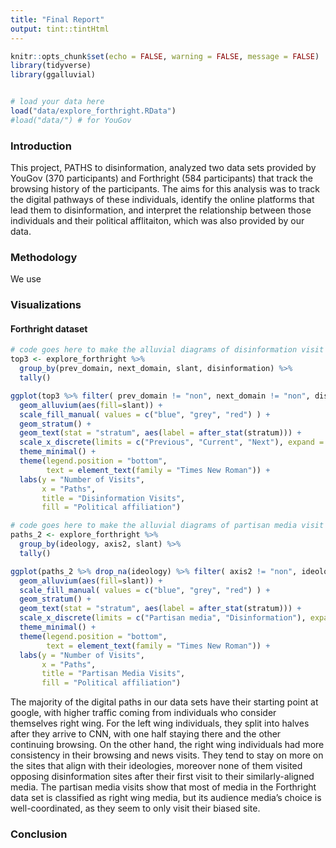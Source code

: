 ```yaml
---
title: "Final Report"
output: tint::tintHtml
---
```


```r
knitr::opts_chunk$set(echo = FALSE, warning = FALSE, message = FALSE)
library(tidyverse)
library(ggalluvial)


# load your data here 
load("data/explore_forthright.RData")
#load("data/") # for YouGov
```

### Introduction 

This project, PATHS to disinformation, analyzed two data sets provided by YouGov (370 participants) and Forthright (584 participants) that track the browsing history of the participants. The aims for this analysis was to track the digital pathways of these individuals, identify the online platforms that lead them to disinformation, and interpret the relationship between those individuals and their political afflitaiton, which was also provided by our data.  

### Methodology

We use 

### Visualizations

#### Forthright dataset
```r

# code goes here to make the alluvial diagrams of disinformation visit
top3 <- explore_forthright %>% 
  group_by(prev_domain, next_domain, slant, disinformation) %>% 
  tally()

ggplot(top3 %>% filter( prev_domain != "non", next_domain != "non", disinformation != "non"), aes(axis1 = prev_domain, axis2 = disinformation, axis3=next_domain, y = n)) +
  geom_alluvium(aes(fill=slant)) +
  scale_fill_manual( values = c("blue", "grey", "red") ) +
  geom_stratum() +
  geom_text(stat = "stratum", aes(label = after_stat(stratum))) +
  scale_x_discrete(limits = c("Previous", "Current", "Next"), expand = c(0.15, 0.05)) +
  theme_minimal() +
  theme(legend.position = "bottom",
        text = element_text(family = "Times New Roman")) + 
  labs(y = "Number of Visits",
       x = "Paths",
       title = "Disinformation Visits",
       fill = "Political affiliation")

# code goes here to make the alluvial diagrams of partisan media visit
paths_2 <- explore_forthright %>% 
  group_by(ideology, axis2, slant) %>% 
  tally()

ggplot(paths_2 %>% drop_na(ideology) %>% filter( axis2 != "non", ideology!="Neutral"), aes(axis1 = ideology, axis2 = axis2, y = n)) +
  geom_alluvium(aes(fill=slant)) +
  scale_fill_manual( values = c("blue", "grey", "red") ) +
  geom_stratum() +
  geom_text(stat = "stratum", aes(label = after_stat(stratum))) +
  scale_x_discrete(limits = c("Partisan media", "Disinformation"), expand = c(0.15, 0.05)) +
  theme_minimal() +
  theme(legend.position = "bottom",
        text = element_text(family = "Times New Roman")) + 
  labs(y = "Number of Visits",
       x = "Paths",
       title = "Partisan Media Visits",
       fill = "Political affiliation")
```

The majority of the digital paths in our data sets have their starting point at google, with higher traffic coming from individuals who consider themselves right wing. For the left wing individuals, they split into halves after they arrive to CNN, with one half staying there and the other continuing browsing. On the other hand, the right wing individuals had more consistency in their browsing and news visits. They tend to stay on more on the sites that align with their ideologies, moreover none of them visited opposing disinformation sites after their first visit to their similarly-aligned media.
The partisan media visits show that most of media in the Forthright data set is classified as right wing media, but its audience media's choice is well-coordinated, as they seem to only visit their biased site.


### Conclusion
